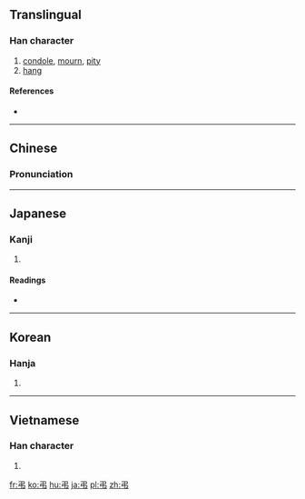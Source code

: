 {{also|弓|弖}}
==Translingual==
{{Han etyl}}

===Han character===
{{Han char|rn=57|rad=弓|as=01|sn=4|four=1752<sub>7</sub>|canj=弓中 (NL), X弓中 (XNL)}}

# [[condole]], [[mourn]], [[pity]]
# [[hang]]

====References====
* {{Han ref|kx=0356.070|dkj=09698|dj=0671.270|hdz=20989.010|uh=5F14|ud=24340|bh=A4DD|bd=42205}}

----

==Chinese==
{{zh-forms}}

===Pronunciation===
{{zh-pron
|m=diào
|c=diu3
|mc=y
|oc=y
|ma=
|cat=v
}}

----

==Japanese==

===Kanji===
{{ja-kanji|grade=c|rs=弓01}}

# {{defn|lang=ja|sort=弓01}}

====Readings====
* {{ja-readings|on=[[ちょう]] (chō), [[てき]] (teki)|kun=[[とむらう]] (tomurau), [[つる]] (tsuru)}}

----

==Korean==

===Hanja===
{{ko-hanja|hangeul=[[조]], [[적]]|eumhun=|rv=jo, jeok|mr=cho, chŏk|y=co, cek}}

# {{defn|lang=ko|sort=弓01}}

----

==Vietnamese==

===Han character===
{{vi-readings|rs=弓01| hanviet = điếu}}

# {{defn|lang=vi|sort=弓01}}

[[fr:弔]]
[[ko:弔]]
[[hu:弔]]
[[ja:弔]]
[[pl:弔]]
[[zh:弔]]